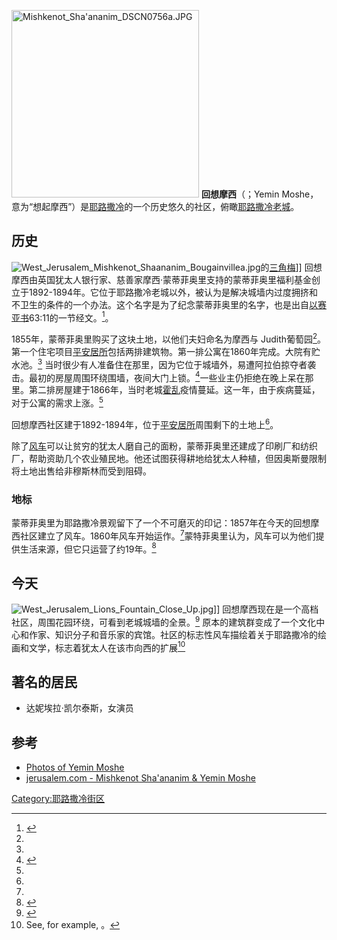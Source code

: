 [[File:Mishkenot_Sha'ananim_DSCN0756a.JPG|300px]]
'''回想摩西'''（{{lang-he|ימין משה}}；Yemin Moshe，意为“想起摩西”）是[[耶路撒冷|耶路撒冷]]的一个历史悠久的社区，俯瞰[[耶路撒冷老城|耶路撒冷老城]]。

==历史==
[[File:West_Jerusalem_Mishkenot_Shaananim_Bougainvillea.jpg|thumb]]的[[三角梅|三角梅]]]]
回想摩西由英国犹太人银行家、慈善家摩西·蒙蒂菲奥里支持的蒙蒂菲奥里福利基金创立于1892-1894年。它位于耶路撒冷老城以外，被认为是解决城墙内过度拥挤和不卫生的条件的一个办法。这个名字是为了纪念蒙蒂菲奥里的名字，也是出自[[以赛亚书|以赛亚书]]63:11的一节经文。<ref name=Wager>{{cite book |title=Illustrated guide to Jerusalem |author=Eliyahu Wager |year=1988 |location=Jerusalem |publisher=The Jerusalem Publishing House |pages=176-177 |isbn= }}</ref>。

1855年，蒙蒂菲奥里购买了这块土地，以他们夫妇命名为摩西与 Judith葡萄园<ref name=Wager/>。第一个住宅项目[[平安居所|平安居所]]包括两排建筑物。第一排公寓在1860年完成。大院有贮水池。<ref name=jafi /> 当时很少有人准备住在那里，因为它位于城墙外，易遭阿拉伯掠夺者袭击。最初的房屋周围环绕围墙，夜间大门上锁。<ref name=jafi>{{cite web |url=http://www.jafi.org.il/education/noar/sites/yeminmosh.htm |title=More information about Yemin Moshe |publisher=Jafi.org.il |date=2005-05-15 |accessdate=2013-10-03 |deadurl=yes |archiveurl=https://web.archive.org/web/20091222184743/http://www.jafi.org.il/education/noar/sites/yeminmosh.htm |archivedate=2009-12-22 }}</ref>一些业主仍拒绝在晚上呆在那里。第二排房屋建于1866年，当时老城[[霍乱|霍乱]]疫情蔓延。这一年，由于疾病蔓延，对于公寓的需求上涨。<ref name=jafi/>

回想摩西社区建于1892-1894年，位于[[平安居所|平安居所]]周围剩下的土地上<ref name=Wager/>。

除了[[蒙蒂菲奥里风车|风车]]可以让贫穷的犹太人磨自己的面粉，蒙蒂菲奥里还建成了印刷厂和纺织厂，帮助资助几个农业殖民地。他还试图获得耕地给犹太人种植，但因奥斯曼限制将土地出售给非穆斯林而受到阻碍。

===地标===
蒙蒂菲奥里为耶路撒冷景观留下了一个不可磨灭的印记：1857年在今天的回想摩西社区建立了风车。1860年风车开始运作。<ref name=Wager/>蒙特菲奥里认为，风车可以为他们提供生活来源，但它只运营了约19年。<ref>{{cite web |url=http://www.jewishvirtuallibrary.org/jsource/vie/Jerusalem3.html |title=Jerusalem - Beyond the Old City Walls |publisher=Jewishvirtuallibrary.org |date=1946-07-22 |accessdate=2013-10-03 |archive-date=2014-07-17 |archive-url=https://web.archive.org/web/20140717021139/https://www.jewishvirtuallibrary.org/jsource/vie/Jerusalem3.html |dead-url=no }}</ref> 

==今天==
[[File:West_Jerusalem_Lions_Fountain_Close_Up.jpg|thumb]]]]
回想摩西现在是一个高档社区，周围花园环绕，可看到老城城墙的全景。<ref>{{Cite web |url=http://www.jpost.com/Business/Real-Estate/Foreigners-guide-to-property-market-Yemin-Moshe |title=Foreigners guide to property market: Yemin Moshe |accessdate=2016-02-29 |archive-date=2018-08-23 |archive-url=https://web.archive.org/web/20180823041944/https://www.jpost.com/Business/Real-Estate/Foreigners-guide-to-property-market-Yemin-Moshe |dead-url=no }}</ref> 原本的建筑群变成了一个文化中心和作家、知识分子和音乐家的宾馆。社区的标志性风车描绘着关于耶路撒冷的绘画和文学，标志着犹太人在该市向西的​​扩展<ref>See, for example, {{Citation  | last = Thrope  | first = Samuel  | title = The Metamorphosis: Jonathan Kis-Lev's Jerusalems  | newspaper = Zeek, a Jewish Journal of Thought and Culture  | date = 21 March 2011  | url = http://zeek.forward.com/articles/117212/  | accessdate = 5 December 2011  | archive-date = 2019-05-16  | archive-url = https://web.archive.org/web/20190516150933/http://zeek.forward.com/articles/117212  | dead-url = no  }}。</ref>

==著名的居民==
*达妮埃拉·凯尔泰斯，女演员

==参考==
{{reflist}}
*[http://www.biblelandpictures.com/gallery/gallery.asp?action=browse&categoryid=52&whichpage=5 Photos of Yemin Moshe]{{Wayback|url=http://www.biblelandpictures.com/gallery/gallery.asp?action=browse&categoryid=52&whichpage=5 |date=20120209170558 }}
*[https://web.archive.org/web/20090703030609/http://www.jerusalem.com/discover/item_70/Mishkenot-Shaananim---Yemin-Moshe jerusalem.com -  Mishkenot Sha'ananim & Yemin Moshe]
{{coord|31.772|35.225|display=title|type:city_region:IL}}

{{耶路撒冷社区}}
[[Category:耶路撒冷街区|Category:耶路撒冷街区]]